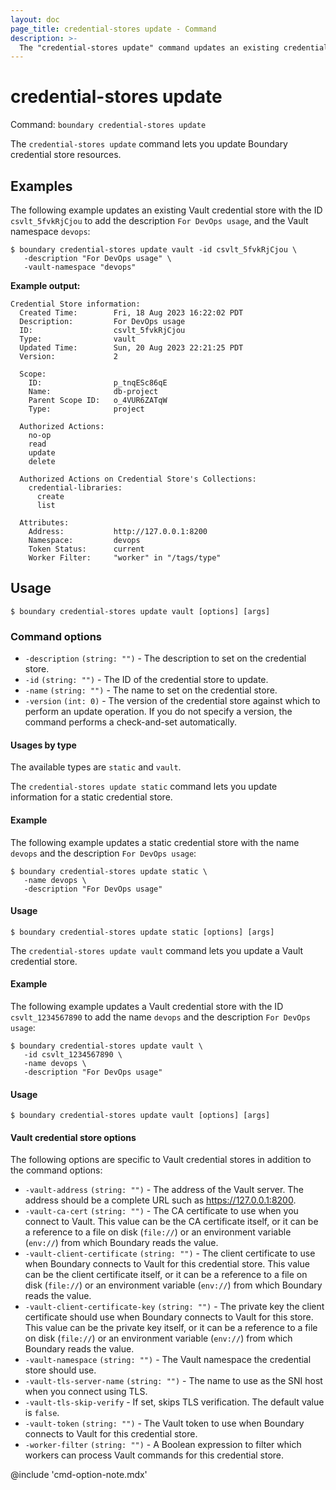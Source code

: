```yaml
---
layout: doc
page_title: credential-stores update - Command
description: >-
  The "credential-stores update" command updates an existing credential store resource.
---
```


# credential-stores update

Command: `boundary credential-stores update`

The `credential-stores update` command lets you update Boundary credential store resources.

## Examples

The following example updates an existing Vault credential store with the ID `csvlt_5fvkRjCjou` to add the description `For DevOps usage`, and the Vault namespace `devops`:

```shell-session
$ boundary credential-stores update vault -id csvlt_5fvkRjCjou \
   -description "For DevOps usage" \
   -vault-namespace "devops"
```

**Example output:**

<CodeBlockConfig hideClipboard>

```plaintext
Credential Store information:
  Created Time:        Fri, 18 Aug 2023 16:22:02 PDT
  Description:         For DevOps usage
  ID:                  csvlt_5fvkRjCjou
  Type:                vault
  Updated Time:        Sun, 20 Aug 2023 22:21:25 PDT
  Version:             2

  Scope:
    ID:                p_tnqESc86qE
    Name:              db-project
    Parent Scope ID:   o_4VUR6ZATqW
    Type:              project

  Authorized Actions:
    no-op
    read
    update
    delete

  Authorized Actions on Credential Store's Collections:
    credential-libraries:
      create
      list

  Attributes:
    Address:           http://127.0.0.1:8200
    Namespace:         devops
    Token Status:      current
    Worker Filter:     "worker" in "/tags/type"
```

</CodeBlockConfig>


## Usage

<CodeBlockConfig hideClipboard>

```shell-session
$ boundary credential-stores update vault [options] [args]
```

</CodeBlockConfig>

### Command options

- `-description` `(string: "")` - The description to set on the credential store.
- `-id` `(string: "")` - The ID of the credential store to update.
- `-name` `(string: "")` - The name to set on the credential store.
- `-version` `(int: 0)` - The version of the credential store against which to perform an update operation.
If you do not specify a version, the command performs a check-and-set automatically.

#### Usages by type

The available types are `static` and `vault`.

<Tabs>
<Tab heading="Static">

The `credential-stores update static` command lets you update information for a static credential store.

#### Example

The following example updates a static credential store with the name `devops` and the description `For DevOps usage`:

```shell-session
$ boundary credential-stores update static \
   -name devops \
   -description "For DevOps usage"
```

#### Usage

<CodeBlockConfig hideClipboard>

```shell-session
$ boundary credential-stores update static [options] [args]
```

</CodeBlockConfig>

</Tab>
<Tab heading="Vault">

The `credential-stores update vault` command lets you update a Vault credential store.

#### Example

The following example updates a Vault credential store with the ID `csvlt_1234567890` to add the name `devops` and the description `For DevOps usage`:

```shell-session
$ boundary credential-stores update vault \
   -id csvlt_1234567890 \
   -name devops \
   -description "For DevOps usage"
```

#### Usage

<CodeBlockConfig hideClipboard>

```shell-session
$ boundary credential-stores update vault [options] [args]
```

</CodeBlockConfig>

#### Vault credential store options

The following options are specific to Vault credential stores in addition to the command options:

- `-vault-address` `(string: "")` - The address of the Vault server.
The address should be a complete URL such as https://127.0.0.1:8200.
- `-vault-ca-cert` `(string: "")` - The CA certificate to use when you connect to Vault.
This value can be the CA certificate itself, or it can be a reference to a file on disk (`file://`) or an environment variable (`env://`) from which Boundary reads the value.
- `-vault-client-certificate` `(string: "")` - The client certificate to use when Boundary connects to Vault for this credential store.
This value can be the client certificate itself, or it can be a reference to a file on disk (`file://`) or an environment variable (`env://`) from which Boundary reads the value.
- `-vault-client-certificate-key` `(string: "")` - The private key the client certificate should use when Boundary connects to Vault for this store.
This value can be the private key itself, or it can be a reference to a file on disk (`file://`) or an environment variable (`env://`) from which Boundary reads the value.
- `-vault-namespace` `(string: "")` - The Vault namespace the credential store should use.
- `-vault-tls-server-name` `(string: "")` - The name to use as the SNI host when you connect using TLS.
- `-vault-tls-skip-verify`  - If set, skips TLS verification.
The default value is `false`.
- `-vault-token` `(string: "")` - The Vault token to use when Boundary connects to Vault for this credential store.
- `-worker-filter` `(string: "")` - A Boolean expression to filter which workers can process Vault commands for this credential store.

</Tab>
</Tabs>

@include 'cmd-option-note.mdx'
